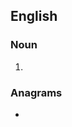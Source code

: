 {{also|setlist}}
==English==

===Noun===
{{en-noun}}

# {{alt form|setlist|lang=en}}

===Anagrams===
* {{anagrams|en|a=eilsstt|listest|stilets|titless}}